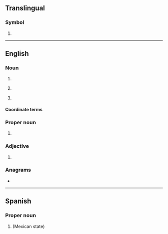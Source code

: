{{also|Appendix:Variations of "na"}}
==Translingual==

===Symbol===
{{mul-symbol}}

# {{ISO 3166|1|2|Namibia}}

----

==English==

===Noun===
{{en-noun|~}}

# {{initialism of|en|nerve agent}}
# {{lb|en|literature}} {{initialism of|en|new adult}}
# {{lb|en|medicine}} {{abbreviation of|en|[[nursing assitant]] or [[nurse's assistant]] or [[nurse-assistant]]}}

====Coordinate terms====
{{col3|en|title=medicine|
|NP
|RN
|VN
|PN
|PA
}}

===Proper noun===
{{en-proper noun}}

# {{initialism of|en|{{w|Narcotics Anonymous}}}}

===Adjective===
{{en-adj|-}}

# {{initialism of|en|Native American|t=American Indian}}

===Anagrams===
* {{anagrams|en|a=an|-an|A/N|AN|An|a(n)|an|an'|an-}}

----

==Spanish==

===Proper noun===
{{head|es|proper noun}}

# {{abbreviation of|es|Nayarit}} (Mexican state)